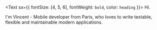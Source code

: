 <Text sx={{ fontSize: [4, 5, 6], fontWeight: `bold`, color: `heading` }}>
  Hi.
</Text>

I'm Vincent - Mobile developer from Paris, who loves to write testable, flexible and maintainable modern applications.
